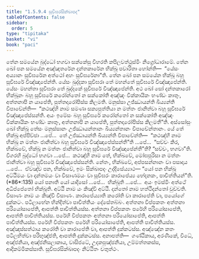 ```yaml
---
title: "1.5.9.4 සූචිඝරසික්ඛාපද"
tableOfContents: false
sidebar:
  order: 5
type: "tipitaka"
basket: "vi"
book: "paci"
---
```



<DynamicBreadcrumb />

<Division number="516" book="paci">

<Paragraph number="1520" book="paci">
තේන සමයේන බුද්ධෝ භගවා සක්කේසු විහරති කපිලවත්ථුස්මිං නිග්‍රෝධාරාමේ. තේන ඛෝ පන සමයේන අඤ්ඤතරේන දන්තකාරේන භික්ඛූ පවාරිතා හෝන්ති—  “යේසං අය්‍යානං සූචිඝරේන අත්ථෝ අහං සූචිඝරේනා”ති. තේන ඛෝ පන සමයේන භික්ඛූ බහූ සූචිඝරේ විඤ්ඤාපේන්ති. යේසං ඛුද්දකා සූචිඝරා තේ මහන්තේ සූචිඝරේ විඤ්ඤාපේන්ති. යේසං මහන්තා සූචිඝරා තේ ඛුද්දකේ සූචිඝරේ විඤ්ඤාපේන්ති. අථ ඛෝ සෝ දන්තකාරෝ භික්ඛූනං බහූ සූචිඝරේ කරෝන්තෝ න සක්කෝති අඤ්ඤං වික්කායිකං භණ්ඩං කාතුං, අත්තනාපි න යාපේති, පුත්තදාරෝපිස්ස කිලමති. මනුස්සා උජ්ඣායන්ති ඛිය්‍යන්ති විපාචේන්ති—  “කථඤ්හි නාම සමණා සක්‍යපුත්තියා න මත්තං ජානිත්වා බහූ සූචිඝරේ විඤ්ඤාපේස්සන්ති. අයං ඉමේසං බහූ සූචිඝරේ කරෝන්තෝ න සක්කෝති අඤ්ඤං වික්කායිකං භණ්ඩං කාතුං, අත්තනාපි න යාපේති, පුත්තදාරෝපිස්ස කිලමතී”ති.
</Paragraph>

<Paragraph number="1521" book="paci">
අස්සෝසුං ඛෝ භික්ඛූ තේසං මනුස්සානං උජ්ඣායන්තානං ඛිය්‍යන්තානං විපාචේන්තානං. යේ තේ භික්ඛූ අප්පිච්ඡා …පේ…  තේ උජ්ඣායන්ති ඛිය්‍යන්ති විපාචේන්ති—  “කථඤ්හි නාම භික්ඛූ න මත්තං ජානිත්වා බහූ සූචිඝරේ විඤ්ඤාපේස්සන්තී”ති …පේ…  “සච්චං කිර, භික්ඛවේ, භික්ඛූ න මත්තං ජානිත්වා බහූ සූචිඝරේ විඤ්ඤාපේන්තී”ති? “සච්චං, භගවා”ති. විගරහි බුද්ධෝ භගවා …පේ…  කථඤ්හි නාම තේ, භික්ඛවේ, මෝඝපුරිසා න මත්තං ජානිත්වා බහූ සූචිඝරේ විඤ්ඤාපේස්සන්ති. නේතං, භික්ඛවේ, අප්පසන්නානං වා පසාදාය …පේ…  ඒවඤ්ච පන, භික්ඛවේ, ඉමං සික්ඛාපදං උද්දිසේය්‍යාථ—
</Paragraph>

</Division>
<Division number="517" book="paci">

<Paragraph number="1522" book="paci">
<Emphasis>“යෝ පන භික්ඛු අට්ඨිමයං වා දන්තමයං වා විසාණමයං වා සූචිඝරං කාරාපේය්‍ය භේදනකං, පාචිත්තියන්”</Emphasis>ති. (*86*:<Emphasis>135</Emphasis>)
</Paragraph>

</Division>
<Division number="518" book="paci">

<Paragraph number="1523" book="paci">
<Emphasis>යෝ පනා</Emphasis>ති යෝ යාදිසෝ …පේ…  <Emphasis>භික්ඛූ</Emphasis>ති …පේ…  අයං ඉමස්මිං අත්ථේ අධිප්පේතෝ භික්ඛූති.
</Paragraph>

<Paragraph number="1524" book="paci">
<Emphasis>අට්ඨි</Emphasis> නාම යං කිඤ්චි අට්ඨි.
</Paragraph>

<Paragraph number="1525" book="paci">
<Emphasis>දන්තෝ</Emphasis> නාම හත්ථිදන්තෝ වුච්චති.
</Paragraph>

<Paragraph number="1526" book="paci">
<Emphasis>විසාණං</Emphasis> නාම යං කිඤ්චි විසාණං.
</Paragraph>

<Paragraph number="1527" book="paci">
<Emphasis>කාරාපේය්‍යා</Emphasis>ති කරෝති වා කාරාපේති වා, පයෝගේ දුක්කටං. පටිලාභේන භින්දිත්වා පාචිත්තියං දේසේතබ්බං.
</Paragraph>

</Division>
<Division number="519" book="paci">

<Paragraph number="1528" book="paci">
අත්තනා විප්පකතං අත්තනා පරියෝසාපේති, ආපත්ති පාචිත්තියස්ස. අත්තනා විප්පකතං පරේහි පරියෝසාපේති, ආපත්ති පාචිත්තියස්ස. පරේහි විප්පකතං අත්තනා පරියෝසාපේති, ආපත්ති පාචිත්තියස්ස. පරේහි විප්පකතං පරේහි පරියෝසාපේති, ආපත්ති පාචිත්තියස්ස.
</Paragraph>

<Paragraph number="1529" book="paci">
අඤ්ඤස්සත්ථාය කරෝති වා කාරාපේති වා, ආපත්ති දුක්කටස්ස. අඤ්ඤේන කතං පටිලභිත්වා පරිභුඤ්ජති, ආපත්ති දුක්කටස්ස.
</Paragraph>

</Division>
<Division number="520" book="paci">

<Paragraph number="1530" book="paci">
අනාපත්ති—  ගණ්ඨිකාය, අරණිකේ, විධේ, අඤ්ජනියා, අඤ්ජනිසලාකාය, වාසිජටේ, උදකපුඤ්ඡනියා, උම්මත්තකස්ස, ආදිකම්මිකස්සාති.

</Paragraph>
</Division>

<Paragraph number="1531" type="center" book="paci">
සූචිඝරසික්ඛාපදං නිට්ඨිතං චතුත්ථං.
</Paragraph>